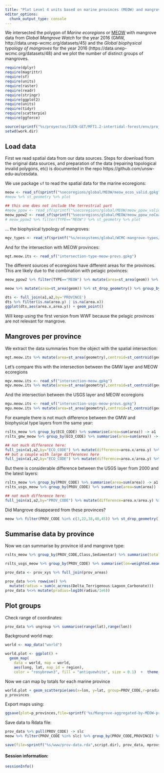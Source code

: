 ```yaml
---
title: "Plot Level 4 units based on marine provinces (MEOW) and mangrove biophysical type data"
editor_options: 
  chunk_output_type: console
---
```



We intersected the polygon of _Marine ecoregions_ or [MEOW](https://www.worldwildlife.org/publications/marine-ecoregions-of-the-world-a-bioregionalization-of-coastal-and-shelf-areas) with mangrove data from _Global Mangrove Watch_ for the year 2016 (GMW, http://data.unep-wcmc.org/datasets/45) and the _Global biophysical typology of mangroves_ for the year 2016 (https://data.unep-wcmc.org/datasets/48) and we plot the number of distinct groups of mangroves.


```r
require(dplyr)
require(magrittr)
require(sf)
require(units)
require(raster)
require(readr)
require(stringr)
require(ggplot2)
require(units)
require(tidyr)
require(scatterpie)
require(ggforce)

source(sprintf("%s/proyectos/IUCN-GET/MFT1.2-intertidal-forest/env/project-env.R",Sys.getenv("HOME")))
setwd(work.dir)
```

## Load data

First we read spatial data from our data sources. Steps for download from the original data sources, and preparation of the data (repairing topological invalid polygons, etc) is documented in the repo https://github.com/unsw-edu-au/cesdata.

We use package `sf` to read the spatial data for the marine ecoregions:

```r
meow <- read_sf(sprintf("%secoregions/global/MEOW/meow_ecos_valid.gpkg",gis.data))
#meow %>% st_geometry %>% plot

## this one does not include the terrestrial part
#meow_ppow <- read_sf(sprintf("%secoregions/global/MEOW/meow_ppow_valid.gpkg",gis.data))
meow_ppow2 <- read_sf(sprintf("%secoregions/global/MEOW/meow_ppow_noCoast_valid.gpkg",gis.data))
# meow_ppow2 %>% filter(TYPE=="MEOW") %>% st_geometry %>% plot
```

... the biophysical typology of mangroves:

```r

mgv_types <- read_sf(sprintf("%s/ecosystems/global/WCMC-mangrove-types/TNC-BioPhys-Mangrove-valid-output/Mangrove_Typology_v2_2_2016_valid.gpkg",gis.data))

```

And for the intersection with MEOW provinces:

```r
mgt.meow.its <- read_sf("intersection-type-meow-provs.gpkg")
```

The different sources of ecoregions have different areas for the provinces. This are likely due to the combination with pelagic provinces:

```r
meow_ppow2 %>% filter(TYPE=="MEOW") %>% mutate(area=st_area(geom)) %>% st_drop_geometry() %>% group_by(PROVINCE=PROVINC) %>% summarise(area=sum(area)) -> a1

meow %>% mutate(area=st_area(geom)) %>% st_drop_geometry() %>% group_by(PROVINCE) %>% summarise(area=sum(area)) -> a2

dts <- full_join(a1,a2,by='PROVINCE')
dts %>% filter(is.na(area.y) | is.na(area.x))
ggplot(dts,aes(area.x,area.y)) + geom_point()

```

Will keep using the first version from WWF because the pelagic provinces are not relevant for mangrove.

## Mangroves per province

We extract the data summaries from the object with the spatial intersection:

```r
mgt.meow.its %>% mutate(area=st_area(geometry),centroid=st_centroid(geometry)) %>% st_drop_geometry  %>% transmute(ID,PROV_CODE,ECO_CODE, Class, Sedimentar,area,lon=st_coordinates(centroid)[,1],lat=st_coordinates(centroid)[,2]) -> rslts_meow
```

Let's compare this with the intersection between the GMW layer and MEOW ecoregions 

```r
mgv.meow.its <- read_sf("intersection-meow.gpkg")
mgv.meow.its %>% mutate(area=st_area(geometry),centroid=st_centroid(geometry)) %>% st_drop_geometry  %>% transmute(ECO_CODE,area,lon=st_coordinates(centroid)[,1],lat=st_coordinates(centroid)[,2]) -> rslts_gmw_meow
```


And the intersection between the USGS layer and MEOW ecoregions 

```r
mgu.meow.its <- read_sf("intersection-usgs-meow-provs.gpkg")
mgu.meow.its %>% mutate(area=st_area(geometry),centroid=st_centroid(geometry)) %>% st_drop_geometry  %>% transmute(OBJECTID,PROV_CODE,ECO_CODE,area,lon=st_coordinates(centroid)[,1],lat=st_coordinates(centroid)[,2]) -> rslts_usgs_meow
```

For example there is not much difference between the GMW and biophysical type layers from the same year: 

```r
rslts_meow %>% group_by(ECO_CODE) %>% summarise(area=sum(area)) -> a1 
rslts_gmw_meow %>% group_by(ECO_CODE) %>% summarise(area=sum(area)) -> a2 

## not much difference here:
full_join(a1,a2,by="ECO_CODE") %>% mutate(difference=area.x/area.y) %>% arrange(difference) %>% slice_head(n=6)
## but a couple with large differences here 
full_join(a1,a2,by="ECO_CODE") %>% mutate(difference=area.x/area.y) %>% arrange(difference) %>% slice_tail(n=6)

```

But there is considerable difference between the USGS layer from 2000 and the latest layers:

```r
rslts_meow %>% group_by(PROV_CODE) %>% summarise(area=sum(area)) -> a1 
rslts_usgs_meow %>% group_by(PROV_CODE) %>% summarise(area=sum(area)) -> a2 

## not much difference here:
full_join(a1,a2,by="PROV_CODE") %>% mutate(difference=area.x/area.y) %>% arrange(difference) %>% print.AsIs()
```

Did Mangrove disappeared from these provinces?

```r
meow %>% filter(PROV_CODE %in% c(3,22,38,40,45)) %>% st_drop_geometry() %>% distinct(PROVINCE)
```


## Summarise data by province

Now we can summarise by province id and mangrove type:

```r

rslts_meow %>% group_by(PROV_CODE,Class,Sedimentar) %>% summarise(total=sum(area) %>% drop_units) %>% pivot_wider(id=c(PROV_CODE), names_from=c(Class,Sedimentar), values_from=total) %>% replace(is.na(.), 0) -> prov_areas

rslts_usgs_meow %>% group_by(PROV_CODE) %>% summarise(lon=weighted.mean(lon,drop_units(area)), lat=weighted.mean(lat,drop_units(area)),area_2020=sum(area)) -> prov_xys

prov_data <- prov_xys %>% full_join(prov_areas)

prov_data %<>% rowwise() %>%
  mutate(radius = sum(c_across(Delta_Terrigenous:Lagoon_Carbonate)))
prov_data %<>% mutate(pradius=log10(radius/1e6))

```


## Plot groups

Check range of coordinates:

```r
prov_data %>% ungroup %>% summarise(range(lat),range(lon))
```

Background world map:

```r

world <- map_data("world")

world.plot <- ggplot() +
  geom_map(
    data = world, map = world,
    aes(long, lat, map_id = region),
    color = "rosybrown3", fill = "antiquewhite", size = 0.1)  +  theme_void() + coord_fixed(xlim = c(-180, 180), ylim = c(-40, 40))

```

Now we can map by totals for each marine province

```r
world.plot + geom_scatterpie(aes(x=lon, y=lat, group=PROV_CODE,r=pradius), data=prov_data, cols=colnames(prov_data)[5:10],color=NA) + labs(title=sprintf("Mangrove aggregated by Marine Provinces: %s distinct units", nrow(prov_data)),caption="Locations: centroid of unit; Size: proportional to log(Area km²)",fill = "Biophysical types") + theme(legend.position = "top",legend.key.size = unit(0.1, "cm")) -> p_provinces # +  geom_scatterpie_legend(prov_data$pradius, x=-140, y=-30,n=3)
p_provinces
```

Export maps using:

```r

ggsave(plot=p_provinces,file=sprintf('%s/Mangrove-aggregated-by-MEOW-provinces.pdf',work.dir),width=200,height=80,units="mm",device=pdf)
```

Save data to Rdata file:

```r
prov_data %>% pull(PROV_CODE) -> slc
meow %>% filter(PROV_CODE %in% slc) %>% group_by(PROV_CODE,PROVINCE) %>% summarise(geom=st_union(geom)) -> mprovs

save(file=sprintf("%s/www/prov-data.rda",script.dir), prov_data, mprovs)

```


#### Session information:

```r
sessionInfo()

```
